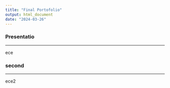 ```yaml
---
title: "Final Portofolio"
output: html_document
date: "2024-03-26"
---
```


### Presentatio

***
ece

### second

***
ece2